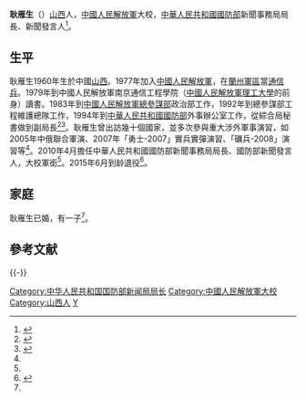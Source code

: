 '''耿雁生'''（{{bd|1960年|||}}）[[山西|山西]]人，[[中國人民解放軍|中國人民解放軍]]大校，[[中華人民共和國國防部|中華人民共和國國防部]]新聞事務局局長、新聞發言人<ref>{{Cite news| url=http://mil.news.sina.com.cn/2010-07-30/1156603404.html| title=國防部新任新聞發言人耿雁生首次公開亮相| date=2010年7月30日| work=中國新聞網| publisher=新浪网| deadurl=yes| archiveurl=https://web.archive.org/web/20141129031958/http://mil.news.sina.com.cn/2010-07-30/1156603404.html| archivedate=2014年11月29日}}</ref>。

==生平==
耿雁生1960年生於中國[[山西|山西]]。1977年加入[[中國人民解放軍|中國人民解放軍]]，在[[蘭州軍區|蘭州軍區]]當[[通信兵|通信兵]]。1979年到中國人民解放軍南京通信工程學院（[[中國人民解放軍理工大學|中國人民解放軍理工大學]]的前身）讀書。1983年到[[中國人民解放軍總參謀部|中國人民解放軍總參謀部]]政治部工作，1992年到總參謀部工程維護總隊工作，1994年到[[中華人民共和國國防部|中華人民共和國國防部]]外事辦公室工作，從綜合局秘書做到副局長<ref name="國防部網">{{Cite web | url=http://www.mod.gov.cn/affair/2011-07/08/content_4249935.htm | title=國防部新聞發言人耿雁生大校 | work=中華人民共和國國防部 | date=2011-07-08 | access-date=2014-11-20 | archive-date=2018-10-07 | archive-url=https://web.archive.org/web/20181007012224/http://www.mod.gov.cn/affair/2011-07/08/content_4249935.htm | dead-url=no }}</ref><ref name="中國新聞網">{{Cite web | url=http://www.chinanews.com/gn/2010/07-30/2436393.shtml | title=國防部新任新聞發言人耿雁生首次亮相 | date=2010-07-30 | publisher=中國新聞網 | access-date=2014-11-20 | archive-date=2019-06-09 | archive-url=https://web.archive.org/web/20190609051907/http://www.chinanews.com/gn/2010/07-30/2436393.shtml | dead-url=no }}</ref>。耿雁生曾出訪幾十個國家，並多次參與重大涉外軍事演習，如2005年中俄聯合軍演、2007年「勇士-2007」實兵實彈演習、「礪兵-2008」演習等<ref name="中國新聞網"/>。2010年4月擔任中華人民共和國國防部新聞事務局局長、國防部新聞發言人，大校軍銜<ref name="國防部網"/>。2015年6月到龄退役<ref>{{Cite web |url = http://news.qq.com/a/20150711/004715.htm |title = 中国国防部发言人换将 耿雁生到龄退役 |author =  |date = 2015-07-11 |publisher = 腾讯 |language =  |accessdate =  |quote =  |archive-date = 2017-02-23 |archive-url = https://web.archive.org/web/20170223212619/http://news.qq.com/a/20150711/004715.htm |dead-url = no }}</ref>。

==家庭==
耿雁生已婚，有一子<ref name="國防部網"/>。

== 參考文献 ==
{{Reflist}}
{{-}}
{{start box}}
{{s-mil|pla}}
{{s-before|[[胡昌明|胡昌明]]}}
{{s-title|[[中华人民共和国国防部|中华人民共和国国防部]][[中央军委国际军事合作办公室|新闻局]]局长|2010年4月—2015年6月}}
{{s-after|[[杨宇军|杨宇军]]}}
{{end box}}
{{DEFAULTSORT:Geng耿}}
[[Category:中华人民共和国国防部新闻局局长|Category:中华人民共和国国防部新闻局局长]]
[[Category:中國人民解放軍大校|Category:中國人民解放軍大校]]
[[Category:山西人|Category:山西人]]
[[Category:耿姓|Y]]